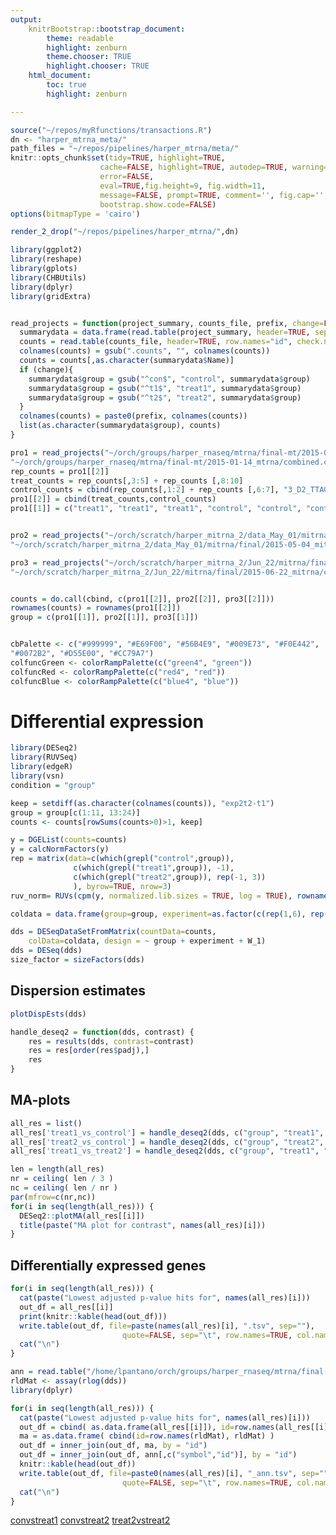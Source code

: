 ```yaml
---
output:
    knitrBootstrap::bootstrap_document:
        theme: readable
        highlight: zenburn
        theme.chooser: TRUE
        highlight.chooser: TRUE
    html_document:
        toc: true
        highlight: zenburn

---
```

```r
source("~/repos/myRfunctions/transactions.R")
dn <- "harper_mtrna_meta/"
path_files = "~/repos/pipelines/harper_mtrna/meta/"
knitr::opts_chunk$set(tidy=TRUE, highlight=TRUE, 
                    cache=FALSE, highlight=TRUE, autodep=TRUE, warning=FALSE, 
                    error=FALSE,
                    eval=TRUE,fig.height=9, fig.width=11,
                    message=FALSE, prompt=TRUE, comment='', fig.cap='', 
                    bootstrap.show.code=FALSE)
options(bitmapType = 'cairo')
```

```r
render_2_drop("~/repos/pipelines/harper_mtrna/",dn)

```


```r
library(ggplot2)
library(reshape)
library(gplots)
library(CHBUtils)
library(dplyr)
library(gridExtra)


read_projects = function(project_summary, counts_file, prefix, change=FALSE){
  summarydata = data.frame(read.table(project_summary, header=TRUE, sep=","), check.rows=FALSE)
  counts = read.table(counts_file, header=TRUE, row.names="id", check.names=FALSE, sep="\t")
  colnames(counts) = gsub(".counts", "", colnames(counts))
  counts = counts[,as.character(summarydata$Name)]
  if (change){
    summarydata$group = gsub("^con$", "control", summarydata$group)
    summarydata$group = gsub("^t1$", "treat1", summarydata$group)
    summarydata$group = gsub("^t2$", "treat2", summarydata$group)
  }
  colnames(counts) = paste0(prefix, colnames(counts))
  list(as.character(summarydata$group), counts)
}

pro1 = read_projects("~/orch/groups/harper_rnaseq/mtrna/final-mt/2015-01-14_mtrna/project-summary.csv",
"~/orch/groups/harper_rnaseq/mtrna/final-mt/2015-01-14_mtrna/combined.counts", "exp1")
rep_counts = pro1[[2]]
treat_counts = rep_counts[,3:5] + rep_counts [,8:10]
control_counts = cbind(rep_counts[,1:2] + rep_counts [,6:7], "3_D2_TTAGGC_R"=rep_counts[,11])
pro1[[2]] = cbind(treat_counts,control_counts)
pro1[[1]] = c("treat1", "treat1", "treat1", "control", "control", "control")


pro2 = read_projects("~/orch/scratch/harper_mitrna_2/data_May_01/mitrna/final/2015-05-04_mitrna/project-summary.csv",
"~/orch/scratch/harper_mitrna_2/data_May_01/mitrna/final/2015-05-04_mitrna/combined.counts", "exp2",TRUE)

pro3 = read_projects("~/orch/scratch/harper_mitrna_2/Jun_22/mitrna/final/2015-06-22_mitrna/project-summary.csv",
"~/orch/scratch/harper_mitrna_2/Jun_22/mitrna/final/2015-06-22_mitrna/combined.counts","exp3")


counts = do.call(cbind, c(pro1[[2]], pro2[[2]], pro3[[2]]))
rownames(counts) = rownames(pro1[[2]])
group = c(pro1[[1]], pro2[[1]], pro3[[1]])


cbPalette <- c("#999999", "#E69F00", "#56B4E9", "#009E73", "#F0E442",
"#0072B2", "#D55E00", "#CC79A7")
colfuncGreen <- colorRampPalette(c("green4", "green"))
colfuncRed <- colorRampPalette(c("red4", "red"))
colfuncBlue <- colorRampPalette(c("blue4", "blue"))

```


# Differential expression

```r
library(DESeq2)
library(RUVSeq)
library(edgeR)
library(vsn)
condition = "group"
```

```r
keep = setdiff(as.character(colnames(counts)), "exp2t2-t1")
group = group[c(1:11, 13:24)]
counts <- counts[rowSums(counts>0)>1, keep]

y = DGEList(counts=counts)
y = calcNormFactors(y)
rep = matrix(data=c(which(grepl("control",group)), 
              c(which(grepl("treat1",group)), -1),
              c(which(grepl("treat2",group)), rep(-1, 3))
              ), byrow=TRUE, nrow=3)
ruv_norm= RUVs(cpm(y, normalized.lib.sizes = TRUE, log = TRUE), rownames(y), k=1, rep)

coldata = data.frame(group=group, experiment=as.factor(c(rep(1,6), rep(2,8), rep(3,9))), ruv=ruv_norm$W)

dds = DESeqDataSetFromMatrix(countData=counts,
    colData=coldata, design = ~ group + experiment + W_1)
dds = DESeq(dds)
size_factor = sizeFactors(dds)
```

## Dispersion estimates

```r
plotDispEsts(dds)
```

```r
handle_deseq2 = function(dds, contrast) {
    res = results(dds, contrast=contrast)
    res = res[order(res$padj),]
    res
}
```

## MA-plots

```r
all_res = list()
all_res['treat1_vs_control'] = handle_deseq2(dds, c("group", "treat1", "control"))
all_res['treat2_vs_control'] = handle_deseq2(dds, c("group", "treat2", "control"))
all_res['treat1_vs_treat2'] = handle_deseq2(dds, c("group", "treat1", "treat2"))

len = length(all_res)
nr = ceiling( len / 3 )
nc = ceiling( len / nr )
par(mfrow=c(nr,nc))
for(i in seq(length(all_res))) {
  DESeq2::plotMA(all_res[[i]])
  title(paste("MA plot for contrast", names(all_res)[i]))
}
```

## Differentially expressed genes

```r
for(i in seq(length(all_res))) {
  cat(paste("Lowest adjusted p-value hits for", names(all_res)[i]))
  out_df = all_res[[i]]
  print(knitr::kable(head(out_df)))
  write.table(out_df, file=paste(names(all_res)[i], ".tsv", sep=""),
                         quote=FALSE, sep="\t", row.names=TRUE, col.names=TRUE)
  cat("\n")
}
```

```r
ann = read.table("/home/lpantano/orch/groups/harper_rnaseq/mtrna/final-mt/2015-01-14_mtrna/annotated_combined.counts",sep="\t", header=T)
rldMat <- assay(rlog(dds))
library(dplyr)

for(i in seq(length(all_res))) {
  cat(paste("Lowest adjusted p-value hits for", names(all_res)[i]))
  out_df = cbind( as.data.frame(all_res[[i]]), id=row.names(all_res[[i]]) )
  ma = as.data.frame( cbind(id=row.names(rldMat), rldMat) )
  out_df = inner_join(out_df, ma, by = "id")
  out_df = inner_join(out_df, ann[,c("symbol","id")], by = "id")
  knitr::kable(head(out_df))
  write.table(out_df, file=paste0(names(all_res)[i], "_ann.tsv", sep=""),
                         quote=FALSE, sep="\t", row.names=TRUE, col.names=TRUE)
  cat("\n")
}

```


[convstreat1](`r get_report_links(paste0(path_files,'controlvstreat1_ann.tsv'))`)
[convstreat2](`r get_report_links(paste0(path_files,'controlvstreat2_ann.tsv'))`)
[treat2vstreat2](`r get_report_links(paste0(path_files,'treat1vstreat2_ann.tsv'))`)
